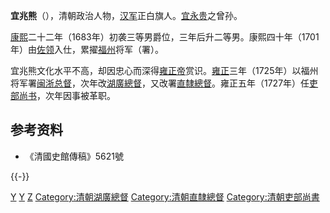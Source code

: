 '''宜兆熊'''（{{bd|？||1731年|catIdx=Y宜}}），清朝政治人物，[[汉军|汉军]]正白旗人。[[宜永贵|宜永贵]]之曾孙。

[[康熙|康熙]]二十二年（1683年）初袭三等男爵位，三年后升二等男。康熙四十年（1701年）由[[佐领|佐领]]入仕，累擢[[福州|福州]]将军（署）。

宜兆熊文化水平不高，却因忠心而深得[[雍正帝|雍正帝]]赏识。[[雍正|雍正]]三年（1725年）以福州将军署[[闽浙总督|闽浙总督]]，次年改[[湖廣總督|湖廣總督]]，又改署[[直隸總督|直隸總督]]。雍正五年（1727年）任[[吏部尚书|吏部尚书]]，次年因事被革职。

==参考资料==
*《清國史館傳稿》5621號

{{-}}
{{start box}}
{{s-off}}
{{succession box|[[楊名時|楊名時]]|[[嵇曾筠|嵇曾筠]]|[[清朝吏部尚书列表#吏部汉尚书|吏部漢尚書]]|<small>雍正五年閏三月戊辰－雍正六年四月丁亥<br>（1727年5月2日－1728年5月15日）</small>}}
{{end box}}

{{DEFAULTSORT:Y宜}}
[[Category:清朝閩浙總督|Y]]
[[Category:正白旗漢軍人|Y]]
[[Category:宜姓|Z]]
[[Category:清朝湖廣總督|Category:清朝湖廣總督]]
[[Category:清朝直隸總督|Category:清朝直隸總督]]
[[Category:清朝吏部尚書|Category:清朝吏部尚書]]